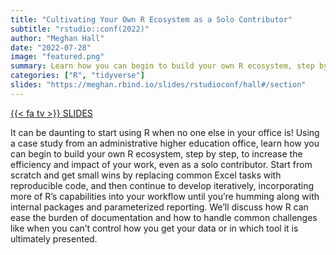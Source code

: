 ```yaml
---
title: "Cultivating Your Own R Ecosystem as a Solo Contributor"
subtitle: "rstudio::conf(2022)"
author: "Meghan Hall"
date: "2022-07-28"
image: "featured.png"
summary: Learn how you can begin to build your own R ecosystem, step by step, to increase the efficiency and impact of your work, even as a solo contributor.
categories: ["R", "tidyverse"]
slides: "https://meghan.rbind.io/slides/rstudioconf/hall#/section"
---
```

[{{< fa tv >}} SLIDES](https://meghan.rbind.io/slides/rstudioconf/hall#/section){class="btn btn-secondary" target="_blank"}

It can be daunting to start using R when no one else in your office is! Using a case study from an administrative higher education office, learn how you can begin to build your own R ecosystem, step by step, to increase the efficiency and impact of your work, even as a solo contributor. Start from scratch and get small wins by replacing common Excel tasks with reproducible code, and then continue to develop iteratively, incorporating more of R’s capabilities into your workflow until you’re humming along with internal packages and parameterized reporting. We’ll discuss how R can ease the burden of documentation and how to handle common challenges like when you can’t control how you get your data or in which tool it is ultimately presented.